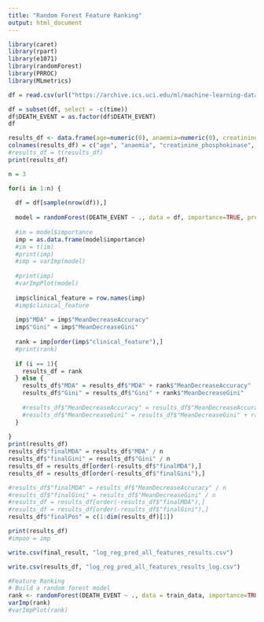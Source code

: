 ```yaml
---
title: "Random Forest Feature Ranking"
output: html_document
---
```


```r
library(caret)
library(rpart)
library(e1071)
library(randomForest)
library(PRROC)
library(MLmetrics)
```


```r
df = read.csv(url("https://archive.ics.uci.edu/ml/machine-learning-databases/00519/heart_failure_clinical_records_dataset.csv"))
```

```r
df = subset(df, select = -c(time))
df$DEATH_EVENT = as.factor(df$DEATH_EVENT)
df
```

```r
results_df <- data.frame(age=numeric(0), anaemia=numeric(0), creatinine_phosphokinase=numeric(0), diabetes=numeric(0), ejection_fraction=numeric(0), high_blood_pressure=numeric(0), platelets=numeric(0), serum_creatinine=numeric(0), serum_sodium=numeric(0), sex=numeric(0), smoking=numeric(0) )
colnames(results_df) = c("age", "anaemia", "creatinine_phosphokinase", "diabetes", "ejection_fraction", "high_blood_pressure", "platelets", "serum_creatinine", "serum_sodium", "sex", "smoking")
#results_df = t(results_df)
print(results_df)

n = 3

for(i in 1:n) {
  
  df = df[sample(nrow(df)),]
  
  model = randomForest(DEATH_EVENT ~ ., data = df, importance=TRUE, proximity = TRUE)
  
  #im = model$importance
  imp = as.data.frame(model$importance)
  #im = t(im)
  #print(imp)
  #imp = varImp(model)
  
  #print(imp)
  #varImpPlot(model)
  
  imp$clinical_feature = row.names(imp)
  #imp$clinical_feature
  
  imp$"MDA" = imp$"MeanDecreaseAccuracy"
  imp$"Gini" = imp$"MeanDecreaseGini"
  
  rank = imp[order(imp$"clinical_feature"),]
  #print(rank)
  
  if (i == 1){
    results_df = rank
  } else {
    results_df$"MDA" = results_df$"MDA" + rank$"MeanDecreaseAccuracy"
    results_df$"Gini" = results_df$"Gini" + rank$"MeanDecreaseGini"
    
    #results_df$"MeanDecreaseAccuracy" = results_df$"MeanDecreaseAccuracy" + rank$"MeanDecreaseAccuracy"
    #results_df$"MeanDecreaseGini" = results_df$"MeanDecreaseGini" + rank$"MeanDecreaseGini"
  }
  
}
print(results_df)
results_df$"finalMDA" = results_df$"MDA" / n
results_df$"finalGini" = results_df$"Gini" / n
results_df = results_df[order(-results_df$"finalMDA"),]
results_df = results_df[order(-results_df$"finalGini"),]

#results_df$"finalMDA" = results_df$"MeanDecreaseAccuracy" / n
#results_df$"finalGini" = results_df$"MeanDecreaseGini" / n
#results_df = results_df[order(-results_df$"finalMDA"),]
#results_df = results_df[order(-results_df$"finalGini"),]
results_df$"finalPos" = c(1:dim(results_df)[1])

print(results_df)
#impoo = imp
```

```r
write.csv(final_result, "log_reg_pred_all_features_results.csv")
```

```r
write.csv(results_df, "log_reg_pred_all_features_results_log.csv")
```


```r
#Feature Ranking
# Build a random forest model
rank <- randomForest(DEATH_EVENT ~ ., data = train_data, importance=TRUE)
varImp(rank)
#varImpPlot(rank)
```



